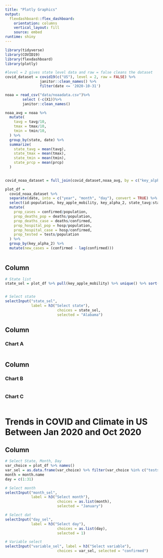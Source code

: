 ```yaml
---
title: "Plotly Graphics"
output: 
  flexdashboard::flex_dashboard:
    orientation: columns
    vertical_layout: fill
    source: embed
runtime: shiny
---
```


```r
library(tidyverse)
library(COVID19)
library(flexdashboard)
library(plotly)
```

```r
#level = 2 gives state level data and raw = false cleans the dataset
covid_dataset = covid19(c("US"), level = 2, raw = FALSE) %>%
                janitor::clean_names() %>%
                filter(date <= '2020-10-31')

noaa = read_csv("data/noaadata.csv")%>%
        select (-c(X1))%>%
        janitor::clean_names()

noaa_avg = noaa %>%
  mutate(
    tavg = tavg/10,
    tmax = tmax/10,
    tmin = tmin/10,
  ) %>%
  group_by(state, date) %>%
  summarize(
    state_tavg = mean(tavg),
    state_tmax = mean(tmax),
    state_tmin = mean(tmin),
    state_prcp = mean(prcp)
  )
  

covid_noaa_dataset = full_join(covid_dataset,noaa_avg, by = c("key_alpha_2" = "state", "date" = "date")) 

plot_df = 
  covid_noaa_dataset %>%
  separate(date, into = c("year", "month", "day"), convert = TRUE) %>%
  select(id:population, key_apple_mobility, key_alpha_2, state_tavg:state_prcp) %>%
  mutate(
    prop_cases = confirmed/population,
    prop_deaths_pop = deaths/population,
    prop_deaths_case = deaths/confirmed,
    prop_hospital_pop = hosp/population,
    prop_hospital_case = hosp/confirmed,
    prop_tested = tests/population
  ) %>%
  group_by(key_alpha_2) %>%
  mutate(new_cases = (confirmed - lag(confirmed)))
  
```



Column {.sidebar}
-----------------------------------------------------------------------


```r

# State list
state_sel = plot_df %>% pull(key_apple_mobility) %>% unique() %>% sort()


# Select state 
selectInput("state_sel", 
            label = h3("Select state"),
						choices = state_sel,
						selected = "Alabama")


```

Column {data-width=650}
-----------------------------------------------------------------------

### Chart A

```r

```

Column {data-width=350}
-----------------------------------------------------------------------

### Chart B

```r

```

### Chart C

```r

```

Trends in COVID and Climate in US Between Jan 2020 and Oct 2020
===================================== 

Column {.sidebar}
-----------------------------------------------------------------------


```r

# Select State, Month, Day
var_choice = plot_df %>% names() 
var_sel = as.data.frame(var_choice) %>% filter(var_choice %in% c("tests", "confirmed", "deaths", "hosp", "population", "state_tavg", "state_tmax", "state_tmin", "state_prcp", "prop_cases", "prop_deaths_pop", "prop_deaths_case", "prop_hospital_pop", "prop_hospital_case", "prop_tested", "new_cases"))
month = month.name
day = c(1:31)

# Select month 
selectInput("month_sel", 
            label = h3("Select month"),
						choices = as.list(month),
						selected = "January")

# Select dat
selectInput("day_sel", 
            label = h3("Select day"),
						choices = as.list(day),
						selected = 1)

# Variable select
selectInput("variable_sel", label = h3("Select variable"),
						choices = var_sel, selected = "confirmed")
```


